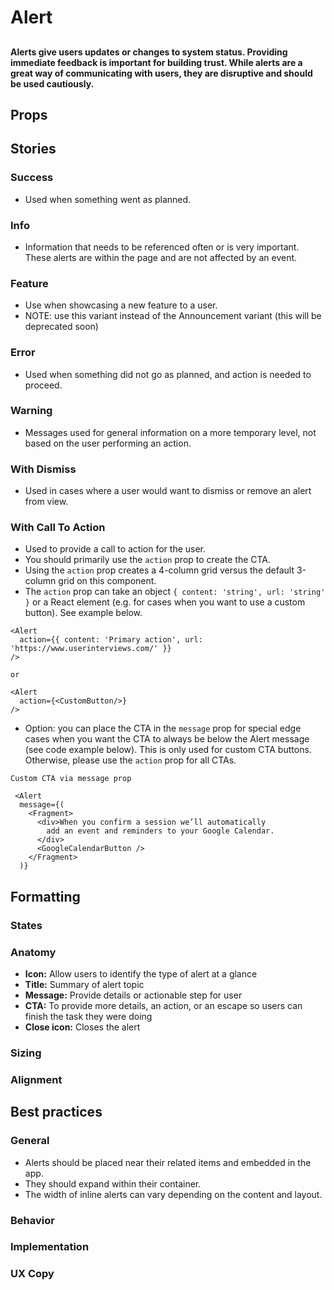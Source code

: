 
# Alert

## 

<h4>
  Alerts give users updates or changes to system status. Providing immediate feedback is important for
  building trust.  While alerts are a great way of communicating with users, they are disruptive and
  should be used cautiously.
</h4>

<Canvas of={ComponentStories.Success} />

## Props

<ArgTypes of={Alert} />

## Stories

### Success

- Used when something went as planned.

<Canvas of={ComponentStories.Success} />

### Info

- Information that needs to be referenced often or is very important. These alerts are within the
page and are not affected by an event.

<Canvas of={ComponentStories.Info} />

### Feature

- Use when showcasing a new feature to a user.
- NOTE: use this variant instead of the Announcement variant (this will be deprecated soon)

<Canvas of={ComponentStories.Feature} />

### Error

- Used when something did not go as planned, and action is needed to proceed.

<Canvas of={ComponentStories.Error} />

### Warning

- Messages used for general information on a more temporary level, not based on the user
performing an action. 

<Canvas of={ComponentStories.Warning} />

### With Dismiss

- Used in cases where a user would want to dismiss or remove an alert from view.

<Canvas of={ComponentStories.WithDismiss} />

### With Call To Action

- Used to provide a call to action for the user. 
- You should primarily use the `action` prop to create the CTA.
- Using the `action` prop creates a 4-column grid versus the default 3-column grid on this component.
- The `action` prop can take an object `{ content: 'string', url: 'string' }` or a React element (e.g. for cases when you want to use a custom button). See example below.
```
<Alert
  action={{ content: 'Primary action', url: 'https://www.userinterviews.com/' }}
/>

or 

<Alert
  action={<CustomButton/>}
/>

```
- Option: you can place the CTA in the `message` prop for special edge cases when you want the CTA to always be below the Alert message (see code example below). This is only used for custom CTA buttons. Otherwise, please use the `action` prop for all CTAs. 
```
Custom CTA via message prop 

 <Alert
  message={(
    <Fragment>
      <div>When you confirm a session we’ll automatically
        add an event and reminders to your Google Calendar.
      </div>
      <GoogleCalendarButton />
    </Fragment>
  )}
```
<Canvas of={ComponentStories.WithCallToAction} />

## Formatting

### States

### Anatomy 
- **Icon:** Allow users to identify the type of alert at a glance
- **Title:** Summary of alert topic 
- **Message:** Provide details or actionable step for user
- **CTA:** To provide more details, an action, or an escape so users can finish the task they were doing
- **Close icon:** Closes the alert

### Sizing

### Alignment


## Best practices

### General

- Alerts should be placed near their related items and embedded in the app. 
- They should expand within their container. 
- The width of inline alerts can vary depending on the content and layout.

### Behavior

### Implementation

### UX Copy
